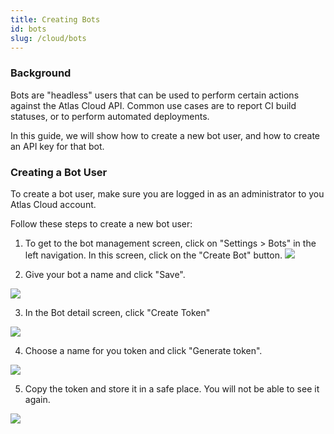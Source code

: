 ```yaml
---
title: Creating Bots
id: bots
slug: /cloud/bots
---
```

### Background

Bots are "headless" users that can be used to perform certain actions against the Atlas Cloud API.
Common use cases are to report CI build statuses, or to perform automated deployments.

In this guide, we will show how to create a new bot user, and how to create an API key for that bot.

### Creating a Bot User

To create a bot user, make sure you are logged in as an administrator to you Atlas Cloud account.

Follow these steps to create a new bot user:
1. To get to the bot management screen, click on "Settings > Bots" in the left navigation.
  In this screen, click on the "Create Bot" button.
  ![](https://atlasgo.io/uploads/cloud/bots/bot-button.png)

2. Give your bot a name and click "Save".

  ![](https://atlasgo.io/uploads/cloud/bots/save-bot.png)

3. In the Bot detail screen, click "Create Token"

  ![](https://atlasgo.io/uploads/cloud/bots/bot-detail.png)

4. Choose a name for you token and click "Generate token".

  ![](https://atlasgo.io/uploads/cloud/bots/name-token.png)

5. Copy the token and store it in a safe place. You will not be able to see it again.

  ![](https://atlasgo.io/uploads/cloud/bots/view-token.png)